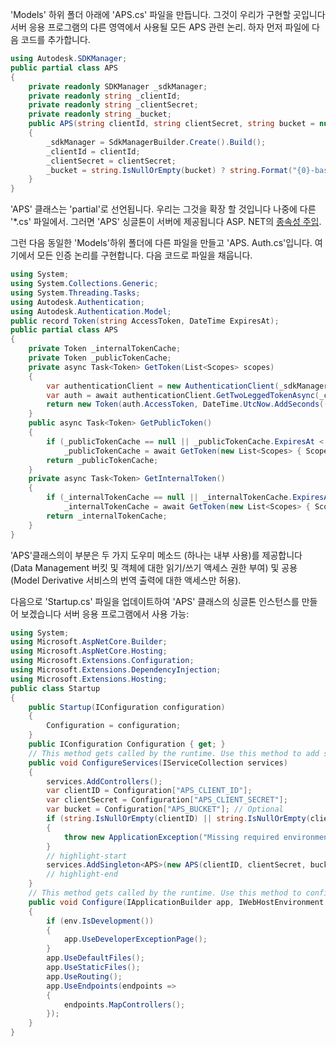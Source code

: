 'Models' 하위 폴더 아래에 'APS.cs' 파일을 만듭니다. 그것이 우리가 구현할 곳입니다
서버 응용 프로그램의 다른 영역에서 사용될 모든 APS 관련 논리. 하자
먼저 파일에 다음 코드를 추가합니다.

```csharp title="Models/APS.cs"
using Autodesk.SDKManager;
public partial class APS
{
    private readonly SDKManager _sdkManager;
    private readonly string _clientId;
    private readonly string _clientSecret;
    private readonly string _bucket;
    public APS(string clientId, string clientSecret, string bucket = null)
    {
        _sdkManager = SdkManagerBuilder.Create().Build();
        _clientId = clientId;
        _clientSecret = clientSecret;
        _bucket = string.IsNullOrEmpty(bucket) ? string.Format("{0}-basic-app", _clientId.ToLower()) : bucket;
    }
}
```

'APS' 클래스는 'partial'로 선언됩니다. 우리는 그것을 확장 할 것입니다
나중에 다른 '*.cs' 파일에서. 그러면 'APS' 싱글톤이 서버에 제공됩니다
ASP. NET의 [종속성 주입](https://docs.microsoft.com/en-us/aspnet/core/fundamentals/dependency-injection?view=aspnetcore-6.0).

그런 다음 동일한 'Models'하위 폴더에 다른 파일을 만들고 'APS. Auth.cs'입니다.
여기에서 모든 인증 논리를 구현합니다. 다음 코드로 파일을 채웁니다.

```csharp title="Models/APS.Auth.cs"
using System;
using System.Collections.Generic;
using System.Threading.Tasks;
using Autodesk.Authentication;
using Autodesk.Authentication.Model;
public record Token(string AccessToken, DateTime ExpiresAt);
public partial class APS
{
    private Token _internalTokenCache;
    private Token _publicTokenCache;
    private async Task<Token> GetToken(List<Scopes> scopes)
    {
        var authenticationClient = new AuthenticationClient(_sdkManager);
        var auth = await authenticationClient.GetTwoLeggedTokenAsync(_clientId, _clientSecret, scopes);
        return new Token(auth.AccessToken, DateTime.UtcNow.AddSeconds((double)auth.ExpiresIn));
    }
    public async Task<Token> GetPublicToken()
    {
        if (_publicTokenCache == null || _publicTokenCache.ExpiresAt < DateTime.UtcNow)
            _publicTokenCache = await GetToken(new List<Scopes> { Scopes.ViewablesRead });
        return _publicTokenCache;
    }
    private async Task<Token> GetInternalToken()
    {
        if (_internalTokenCache == null || _internalTokenCache.ExpiresAt < DateTime.UtcNow)
            _internalTokenCache = await GetToken(new List<Scopes> { Scopes.BucketCreate, Scopes.BucketRead, Scopes.DataRead, Scopes.DataWrite, Scopes.DataCreate });
        return _internalTokenCache;
    }
}
```

'APS'클래스의이 부분은 두 가지 도우미 메소드 (하나는 내부 사용)를 제공합니다
(Data Management 버킷 및 객체에 대한 읽기/쓰기 액세스 권한 부여) 및 공용
(Model Derivative 서비스의 번역 출력에 대한 액세스만 허용).

다음으로 'Startup.cs' 파일을 업데이트하여 'APS' 클래스의 싱글톤 인스턴스를 만들어 보겠습니다
서버 응용 프로그램에서 사용 가능:

```csharp title="Startup.cs"
using System;
using Microsoft.AspNetCore.Builder;
using Microsoft.AspNetCore.Hosting;
using Microsoft.Extensions.Configuration;
using Microsoft.Extensions.DependencyInjection;
using Microsoft.Extensions.Hosting;
public class Startup
{
    public Startup(IConfiguration configuration)
    {
        Configuration = configuration;
    }
    public IConfiguration Configuration { get; }
    // This method gets called by the runtime. Use this method to add services to the container.
    public void ConfigureServices(IServiceCollection services)
    {
        services.AddControllers();
        var clientID = Configuration["APS_CLIENT_ID"];
        var clientSecret = Configuration["APS_CLIENT_SECRET"];
        var bucket = Configuration["APS_BUCKET"]; // Optional
        if (string.IsNullOrEmpty(clientID) || string.IsNullOrEmpty(clientSecret))
        {
            throw new ApplicationException("Missing required environment variables APS_CLIENT_ID or APS_CLIENT_SECRET.");
        }
        // highlight-start
        services.AddSingleton<APS>(new APS(clientID, clientSecret, bucket));
        // highlight-end
    }
    // This method gets called by the runtime. Use this method to configure the HTTP request pipeline.
    public void Configure(IApplicationBuilder app, IWebHostEnvironment env)
    {
        if (env.IsDevelopment())
        {
            app.UseDeveloperExceptionPage();
        }
        app.UseDefaultFiles();
        app.UseStaticFiles();
        app.UseRouting();
        app.UseEndpoints(endpoints =>
        {
            endpoints.MapControllers();
        });
    }
}
```
